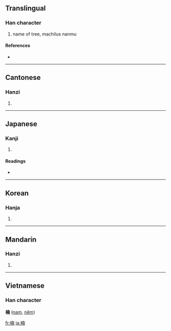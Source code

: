{{also|枏}}
==Translingual==

===Han character===
{{Han char|rn=75|rad=木|as=09|sn=13|four=4492<sub>7</sub>|canj=木十月十 (DJBJ)}}

# name of tree, machilus nanmu

====References====
* {{Han ref|kx=0540.110|dkj=15152|dj=0927.180|hdz=21244.030|uh=6960|ud=26976|bh=B7A3|bd=47011}}

----

==Cantonese==

===Hanzi===
{{yue-hanzi|jyut=|y=naam4}}

# {{defn|Cantonese}}

----

==Japanese==

===Kanji===
{{ja-kanji|grade=|rs=木09}}

# {{defn|Japanese}}

====Readings====
* {{ja-readings|on=[[なん]] (nan)|kun=[[くすのき]] (kusunoki)}}

----

==Korean==

===Hanja===
{{ko-hanja|hangeul=남|eumhun=|rv=nam|mr=nam|y=nam}}

# {{defn|Korean}}

----

==Mandarin==

===Hanzi===
{{cmn-hanzi|pin=[[nán]] ([[nan2]])|wg=nan<sup>2</sup>}}

# {{defn|Mandarin}}

----

==Vietnamese==
===Han character===
'''楠''' ([[nam]], [[nêm]])

[[fr:楠]]
[[ja:楠]]